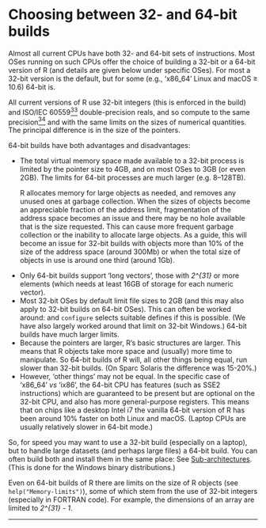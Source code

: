 #  Choosing between 32- and 64-bit builds
<p>Almost all current CPUs have both 32- and 64-bit sets of instructions. Most OSes running on such CPUs offer the choice of building a 32-bit or a 64-bit version of R (and details are given below under specific OSes). For most a 32-bit version is the default, but for some (e.g., ‘x86_64’ Linux and macOS ≥ 10.6) 64-bit is.</p>
<p>All current versions of R use 32-bit integers (this is enforced in the build) and ISO/IEC 60559<a href="environment-variable-index.html#FOOT33" id="DOCF33"><sup>33</sup></a> double-precision reals, and so compute to the same precision<a href="environment-variable-index.html#FOOT34" id="DOCF34"><sup>34</sup></a> and with the same limits on the sizes of numerical quantities. The principal difference is in the size of the pointers.</p>
<p>64-bit builds have both advantages and disadvantages:</p>
<ul>
<li><p>The total virtual memory space made available to a 32-bit process is limited by the pointer size to 4GB, and on most OSes to 3GB (or even 2GB). The limits for 64-bit processes are much larger (e.g. 8–128TB).</p>
<p>R allocates memory for large objects as needed, and removes any unused ones at garbage collection. When the sizes of objects become an appreciable fraction of the address limit, fragmentation of the address space becomes an issue and there may be no hole available that is the size requested. This can cause more frequent garbage collection or the inability to allocate large objects. As a guide, this will become an issue for 32-bit builds with objects more than 10% of the size of the address space (around 300Mb) or when the total size of objects in use is around one third (around 1Gb).</p></li>
<li>Only 64-bit builds support ‘long vectors’, those with <em>2^{31}</em> or more elements (which needs at least 16GB of storage for each numeric vector).</li>
<li>Most 32-bit OSes by default limit file sizes to 2GB (and this may also apply to 32-bit builds on 64-bit OSes). This can often be worked around: and <code class="calibre6">configure</code> selects suitable defines if this is possible. (We have also largely worked around that limit on 32-bit Windows.) 64-bit builds have much larger limits.</li>
<li>Because the pointers are larger, R’s basic structures are larger. This means that R objects take more space and (usually) more time to manipulate. So 64-bit builds of R will, all other things being equal, run slower than 32-bit builds. (On Sparc Solaris the difference was 15-20%.)</li>
<li>However, ‘other things’ may not be equal. In the specific case of ‘x86_64’ <em>vs</em> ‘ix86’, the 64-bit CPU has features (such as SSE2 instructions) which are guaranteed to be present but are optional on the 32-bit CPU, and also has more general-purpose registers. This means that on chips like a desktop Intel i7 the vanilla 64-bit version of R has been around 10% faster on both Linux and macOS. (Laptop CPUs are usually relatively slower in 64-bit mode.)</li>
</ul>
<p>So, for speed you may want to use a 32-bit build (especially on a laptop), but to handle large datasets (and perhaps large files) a 64-bit build. You can often build both and install them in the same place: See <a href="installing-r-under-unix-alikes.html#Sub_002darchitectures">Sub-architectures</a>. (This is done for the Windows binary distributions.)</p>
<p>Even on 64-bit builds of R there are limits on the size of R objects (see <code class="calibre6">help(&quot;Memory-limits&quot;)</code>), some of which stem from the use of 32-bit integers (especially in FORTRAN code). For example, the dimensions of an array are limited to <em>2^{31} - 1</em>.</p>
<hr />
<p><a href="" id="The-standalone-Rmath-library"></a> <a href="" id="The-standalone-Rmath-library-1"></a></p>
<div id="calibre_pb_19" class="calibre5">

</div>
